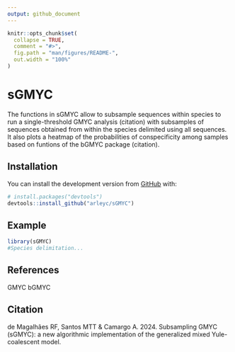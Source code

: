 ```yaml
---
output: github_document
---
```


<!-- README.md is generated from README.Rmd. Please edit that file -->

```r
knitr::opts_chunk$set(
  collapse = TRUE,
  comment = "#>",
  fig.path = "man/figures/README-",
  out.width = "100%"
)
```

# sGMYC

<!-- badges: start -->
<!-- badges: end -->

The functions in sGMYC allow to subsample sequences within
species to run a single-threshold GMYC analysis (citation) with subsamples of sequences obtained from within the species delimited using all sequences. It also plots a heatmap of 
the probabilities of conspecificity among samples based on
funtions of the bGMYC package (citation).

## Installation

You can install the development version from [GitHub](https://github.com/) with:

``` r
# install.packages("devtools")
devtools::install_github("arleyc/sGMYC")
```
## Example

```r
library(sGMYC)
#Species delimitation...
```

## References

GMYC
bGMYC

## Citation

de Magalhães RF, Santos MTT & Camargo A. 2024. Subsampling GMYC (sGMYC): a new algorithmic implementation of the generalized mixed Yule-coalescent model.
